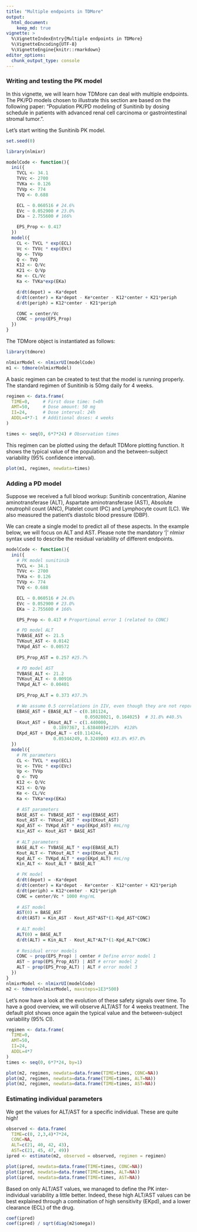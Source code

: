 ```yaml
---
title: "Multiple endpoints in TDMore"
output:
  html_document:
    keep_md: true
vignette: >
  %\VignetteIndexEntry{Multiple endpoints in TDMore}
  %\VignetteEncoding{UTF-8}
  %\VignetteEngine{knitr::rmarkdown}
editor_options: 
  chunk_output_type: console
---
```

### Writing and testing the PK model {-}

In this vignette, we will learn how TDMore can deal with multiple endpoints. The PK/PD models chosen to illustrate this section are based on the following paper: "Population PK/PD modeling of Sunitinib by dosing schedule in patients with advanced renal cell carcinoma or gastrointestinal stromal tumor.". 

Let's start writing the Sunitinib PK model.  
  
```r
set.seed(0) 
```

```r
library(nlmixr)

modelCode <- function(){
  ini({
    TVCL <- 34.1
    TVVc <- 2700
    TVKa <- 0.126
    TVVp <- 774
    TVQ <- 0.688

    ECL ~ 0.060516 # 24.6%
    EVc ~ 0.052900 # 23.0%
    EKa ~ 2.755600 # 166%

    EPS_Prop <- 0.417
  })
  model({
    CL <- TVCL * exp(ECL)
    Vc <- TVVc * exp(EVc)
    Vp <- TVVp
    Q <- TVQ
    K12 <- Q/Vc
    K21 <- Q/Vp
    Ke <- CL/Vc
    Ka <- TVKa*exp(EKa)

    d/dt(depot) = -Ka*depot
    d/dt(center) = Ka*depot - Ke*center - K12*center + K21*periph
    d/dt(periph) = K12*center - K21*periph

    CONC = center/Vc
    CONC ~ prop(EPS_Prop)
  })
}

```

The TDMore object is instantiated as follows:

```r
library(tdmore)

nlmixrModel <- nlmixrUI(modelCode)
m1 <- tdmore(nlmixrModel)
```

A basic regimen can be created to test that the model is running properly. The standard regimen of Sunitinib is 50mg daily for 4 weeks.

```r
regimen <- data.frame(
  TIME=0,     # First dose time: t=0h
  AMT=50,     # Dose amount: 50 mg
  II=24,      # Dose interval: 24h
  ADDL=4*7-1  # Additional doses: 4 weeks
)

times <- seq(0, 6*7*24) # Observation times
```

This regimen can be plotted using the default TDMore plotting function. It shows the typical value of the population and the between-subject variability (95% confidence interval).

```r
plot(m1, regimen, newdata=times)
```

### Adding a PD model {-}

Suppose we received a full blood workup: Sunitinib concentration, Alanine aminotransferase (ALT), Aspartate aminotransferase (AST), Absolute neutrophil count (ANC), Platelet count (PC) and Lymphocyte count (LC). We also measured the patient's diastolic blood pressure (DBP).

We can create a single model to predict all of these aspects. In the example below, we will focus on ALT and AST. Please note the mandatory '|' nlmixr syntax used to describe the residual variability of different endpoints.

```r
modelCode <- function(){
  ini({
    # PK model sunitinib
    TVCL <- 34.1
    TVVc <- 2700
    TVKa <- 0.126
    TVVp <- 774
    TVQ <- 0.688

    ECL ~ 0.060516 # 24.6%
    EVc ~ 0.052900 # 23.0%
    EKa ~ 2.755600 # 166%

    EPS_Prop <- 0.417 # Proportional error 1 (related to CONC)

    # PD model ALT
    TVBASE_AST <- 21.5
    TVKout_AST <- 0.0142
    TVKpd_AST <- 0.00572
    
    EPS_Prop_AST = 0.257 #25.7%

    # PD model AST
    TVBASE_ALT <- 21.2
    TVKout_ALT <- 0.00916
    TVKpd_ALT <- 0.00401
    
    EPS_Prop_ALT = 0.373 #37.3%

    # We assume 0.5 correlations in IIV, even though they are not reported in the original paper    
    EBASE_AST + EBASE_ALT ~ c(0.101124,
                              0.05028021, 0.164025)  # 31.8% #40.5%
    EKout_AST + EKout_ALT ~ c(1.440000,
                  0.1897367, 1.638400)#120%  #128%
    EKpd_AST + EKpd_ALT ~ c(0.114244,
                  0.05344249, 0.324900) #33.8% #57.0%
  })
  model({
    # PK parameters
    CL <- TVCL * exp(ECL)
    Vc <- TVVc * exp(EVc)
    Vp <- TVVp
    Q <- TVQ
    K12 <- Q/Vc
    K21 <- Q/Vp
    Ke <- CL/Vc
    Ka <- TVKa*exp(EKa)

    # AST parameters    
    BASE_AST <- TVBASE_AST * exp(EBASE_AST)
    Kout_AST <- TVKout_AST * exp(EKout_AST)
    Kpd_AST <- TVKpd_AST * exp(EKpd_AST) #mL/ng
    Kin_AST <- Kout_AST * BASE_AST
    
    # ALT parameters
    BASE_ALT <- TVBASE_ALT * exp(EBASE_ALT)
    Kout_ALT <- TVKout_ALT * exp(EKout_ALT)
    Kpd_ALT <- TVKpd_ALT * exp(EKpd_ALT) #mL/ng
    Kin_ALT <- Kout_ALT * BASE_ALT

    # PK model
    d/dt(depot) = -Ka*depot
    d/dt(center) = Ka*depot - Ke*center - K12*center + K21*periph
    d/dt(periph) = K12*center - K21*periph
    CONC = center/Vc * 1000 #ng/mL
        
    # AST model
    AST(0) = BASE_AST
    d/dt(AST) = Kin_AST - Kout_AST*AST*(1-Kpd_AST*CONC)
    
    # ALT model
    ALT(0) = BASE_ALT
    d/dt(ALT) = Kin_ALT - Kout_ALT*ALT*(1-Kpd_ALT*CONC)
    
    # Residual error models
    CONC ~ prop(EPS_Prop) | center # Define error model 1
    AST ~ prop(EPS_Prop_AST) | AST # error model 2
    ALT ~ prop(EPS_Prop_ALT) | ALT # error model 3
  })
}
nlmixrModel <- nlmixrUI(modelCode)
m2 <- tdmore(nlmixrModel, maxsteps=1E3*500)
```

Let's now have a look at the evolution of these safety signals over time. To have a good overview, we will observe ALT/AST for 4 weeks treatment. The default plot shows once again the typical value and the between-subject variability (95% CI).

```r
regimen <- data.frame(
  TIME=0,
  AMT=50,
  II=24,
  ADDL=4*7
)
times <- seq(0, 6*7*24, by=1)

plot(m2, regimen, newdata=data.frame(TIME=times, CONC=NA))
plot(m2, regimen, newdata=data.frame(TIME=times, ALT=NA))
plot(m2, regimen, newdata=data.frame(TIME=times, AST=NA))
```

### Estimating individual parameters {-}
We get the values for ALT/AST for a specific individual. These are quite high!

```r
observed <- data.frame(
  TIME=c(0, 2,3,4)*7*24, 
  CONC=NA,
  ALT=c(21, 40, 42, 43),
  AST=c(21, 45, 47, 49))
ipred <- estimate(m2, observed = observed, regimen = regimen)

plot(ipred, newdata=data.frame(TIME=times, CONC=NA))
plot(ipred, newdata=data.frame(TIME=times, ALT=NA))
plot(ipred, newdata=data.frame(TIME=times, AST=NA))
```

Based on only ALT/AST values, we managed to define the PK inter-individual variability a little better. Indeed, these high ALT/AST values can be best explained through a combination of high sensitivity (EKpd), and a lower clearance (ECL) of the drug.
```r
coef(ipred)
coef(ipred) / sqrt(diag(m2$omega))
```

